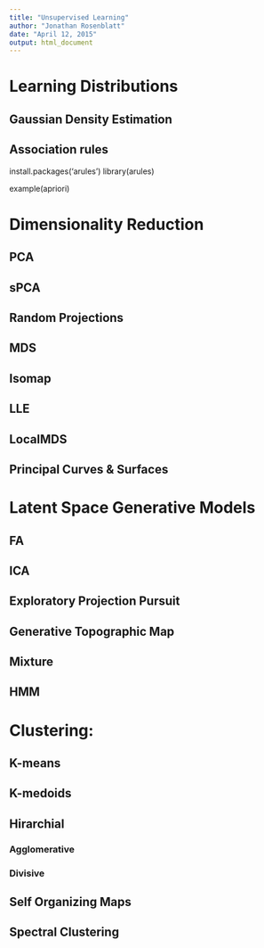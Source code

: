 ```yaml
---
title: "Unsupervised Learning"
author: "Jonathan Rosenblatt"
date: "April 12, 2015"
output: html_document
---
```



# Learning Distributions 

## Gaussian Density Estimation

## Association rules
install.packages('arules')
library(arules)

example(apriori)


# Dimensionality Reduction

## PCA

## sPCA

## Random Projections 

## MDS

## Isomap

## LLE

## LocalMDS

## Principal Curves & Surfaces





# Latent Space Generative Models

## FA

## ICA

## Exploratory Projection Pursuit

## Generative Topographic Map

## Mixture

## HMM



# Clustering:

## K-means

## K-medoids

## Hirarchial

### Agglomerative

### Divisive

## Self Organizing Maps

## Spectral Clustering
